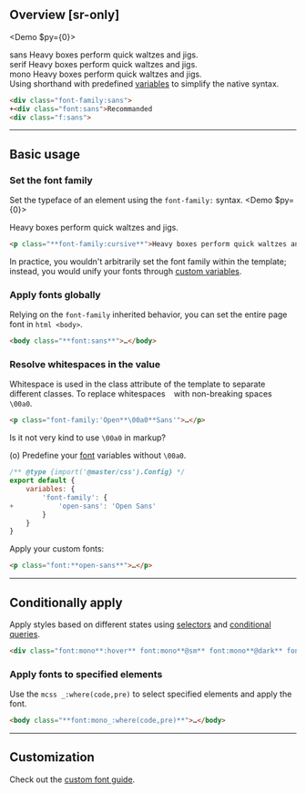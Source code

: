 ## Overview [sr-only]
<Overview/>

<Demo $py={0}>
    <DemoPanel className="flex flex:col gap:30">
        <div className="w:full">
            <DemoLabel>sans</DemoLabel>
            <DemoP className="font:sans">Heavy boxes perform quick waltzes and jigs.</DemoP>
        </div>
        <div className="w:full">
            <DemoLabel>serif</DemoLabel>
            <DemoP className="font:serif">Heavy boxes perform quick waltzes and jigs.</DemoP>
        </div>
        <div className="w:full">
            <DemoLabel>mono</DemoLabel>
            <DemoP className="font:mono">Heavy boxes perform quick waltzes and jigs.</DemoP>
        </div>
    </DemoPanel>
</Demo>
Using shorthand with predefined [variables](/docs/variables) to simplify the native syntax.
```html
<div class="font-family:sans">
+<div class="font:sans">Recommanded
<div class="f:sans">
```

---

## Basic usage
### Set the font family
Set the typeface of an element using the `font-family:` syntax.
<Demo $py={0}>
    <DemoPanel className="flex flex:col gap:30">
        <div className="w:full">
            <DemoP className="font-family:cursive">Heavy boxes perform quick waltzes and jigs.</DemoP>
        </div>
    </DemoPanel>
</Demo>
```html
<p class="**font-family:cursive**">Heavy boxes perform quick waltzes and jigs.</p>
```
In practice, you wouldn't arbitrarily set the font family within the template; instead, you would unify your fonts through [custom variables](/docs/fonts).

### Apply fonts globally
Relying on the `font-family` inherited behavior, you can set the entire page font in `html <body>`.
```html
<body class="**font:sans**">…</body>
```

### Resolve whitespaces in the value
Whitespace is used in the class attribute of the template to separate different classes. To replace whitespaces ` ` with non-breaking spaces `\00a0`.
```html
<p class="font-family:'Open**\00a0**Sans'">…</p>
```
Is it not very kind to use `\00a0` in markup?

(o) Predefine your [font](/docs/fonts) variables without `\00a0`.
```js name=master.css.js
/** @type {import('@master/css').Config} */
export default {
    variables: {
        'font-family': {
+           'open-sans': 'Open Sans'
        }
    }
}
```
Apply your custom fonts:
```html
<p class="font:**open-sans**">…</p>
```

---

## Conditionally apply
Apply styles based on different states using [selectors](/docs/state-selectors) and [conditional queries](/docs/conditional-queries).
```html
<div class="font:mono**:hover** font:mono**@sm** font:mono**@dark** font:mono**@print**">…</div>
```
### Apply fonts to specified elements
Use the `mcss _:where(code,pre)` to select specified elements and apply the font.
```html
<body class="**font:mono_:where(code,pre)**">…</body>
```

---

## Customization
Check out the [custom font guide](/docs/fonts).